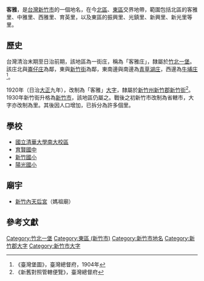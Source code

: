{{noteTA
|1 = zh-cn:庄; zh-hk:庄; zh-tw:庄;
}}
'''客雅'''，是[[台灣|台灣]][[新竹市|新竹市]]的一個地名，在今[[北區_(新竹市)|北區]]、[[東區_(新竹市)|東區]]交界地帶，範圍包括北區的客雅里、中雅里、西雅里、育英里，以及東區的振興里、光鎮里、新興里、新光里等里。

==歷史==
台灣清治末期至日治前期，該地區為一街庄，稱為「客雅庄」，隸屬於[[竹北一堡|竹北一堡]]。該庄北與[[崙子_(新竹市)|崙仔庄]]為鄰，東與[[新竹_(大字)|新竹街]]為鄰，東南邊與南邊為[[青草湖_(台灣地名)|青草湖庄]]，西邊為[[牛埔_(新竹市)|牛埔庄]]<ref>《臺灣堡圖》，臺灣總督府，1904年</ref>。

1920年（日治[[大正|大正]]九年），改制為「客雅」[[大字|大字]]，隸屬於[[新竹州|新竹州]][[新竹郡|新竹郡]][[新竹街|新竹街]]<ref>《新舊對照管轄便覽》，臺灣總督府</ref>。1930年新竹街升格為[[新竹市_(州轄市)|新竹市]]，該地區仍屬之。戰後之初新竹市改制為省轄市，大字亦改制為里。其後因人口增加，已拆分為許多個里。

==學校==
*[[國立清華大學南大校區|國立清華大學南大校區]]
*[[育賢國中|育賢國中]]
*[[新竹國小|新竹國小]]
*[[陽光國小|陽光國小]]

==廟宇==
*[[新竹內天后宮|新竹內天后宮]]（媽祖廟）

==參考文獻==
{{reflist}}

{{新竹郡}}
{{新竹市舊町名}}

[[Category:竹北一堡|Category:竹北一堡]]
[[Category:東區_(新竹市)|Category:東區 (新竹市)]]
[[Category:新竹市地名|Category:新竹市地名]]
[[Category:新竹郡大字|Category:新竹郡大字]]
[[Category:新竹市大字|Category:新竹市大字]]